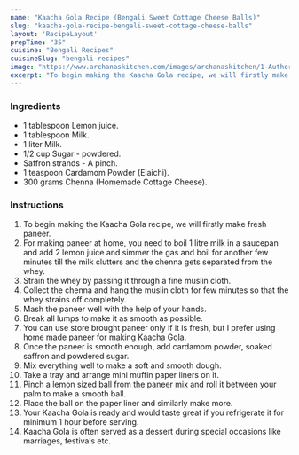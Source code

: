 ---
name: "Kaacha Gola Recipe (Bengali Sweet Cottage Cheese Balls)"
slug: "kaacha-gola-recipe-bengali-sweet-cottage-cheese-balls"
layout: 'RecipeLayout'
prepTime: "35"
cuisine: "Bengali Recipes"
cuisineSlug: "bengali-recipes"
image: "https://www.archanaskitchen.com/images/archanaskitchen/1-Author/Shaheen_Ali/KAACHA_GOLA__BANGALI_SWEET_COTTAGE_CHEESE_BALLS.jpg"
excerpt: "To begin making the Kaacha Gola recipe, we will firstly make fresh paneer"
---

### Ingredients

- 1 tablespoon Lemon juice.
- 1 tablespoon Milk.
- 1 liter Milk.
- 1/2 cup Sugar - powdered.
- Saffron strands - A pinch.
- 1 teaspoon Cardamom Powder (Elaichi).
- 300 grams Chenna (Homemade Cottage Cheese).

### Instructions

1. To begin making the Kaacha Gola recipe, we will firstly make fresh paneer.
1. For making paneer at home, you need to boil 1 litre milk in a saucepan and add 2 lemon juice and simmer the gas and boil for another few minutes till the milk clutters and the chenna gets separated from the whey.
1. Strain the whey by passing it through a fine muslin cloth.
1. Collect the chenna and hang the muslin cloth for few minutes so that the whey strains off completely.
1. Mash the paneer well with the help of your hands.
1. Break all lumps to make it as smooth as possible.
1. You can use store brought paneer only if it is fresh, but I prefer using home made paneer for making Kaacha Gola.
1. Once the paneer is smooth enough, add cardamom powder, soaked saffron and powdered sugar.
1. Mix everything well to make a soft and smooth dough.
1. Take a tray and arrange mini muffin paper liners on it.
1. Pinch a lemon sized ball from the paneer mix and roll it between your palm to make a smooth ball.
1. Place the ball on the paper liner and similarly make more.
1. Your Kaacha Gola is ready and would taste great if you refrigerate it for minimum 1 hour before serving.
1. Kaacha Gola is often served as a dessert during special occasions like marriages, festivals etc.
